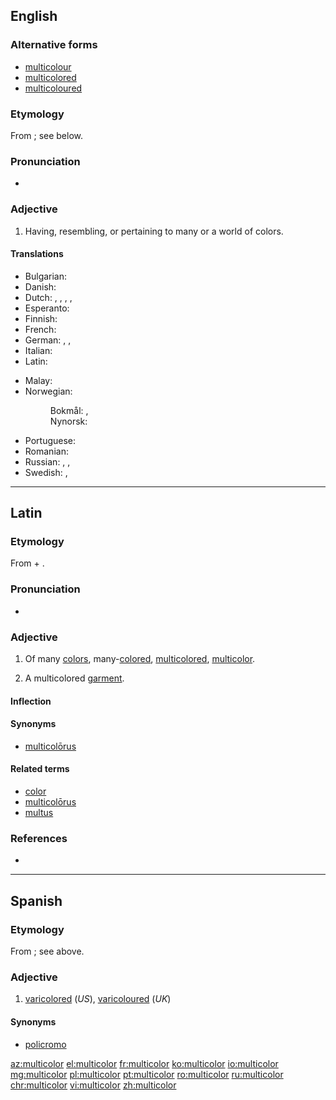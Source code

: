 ==English==

===Alternative forms===
* [[multicolour]] {{qualifier|Commonwealth}}
* [[multicolored]] {{qualifier|US}}
* [[multicoloured]] {{qualifier|Commonwealth}}

===Etymology===
From {{etyl|la|en}} {{term|multicolor|lang=la}}; see below.

===Pronunciation===
* {{IPA|/ˌmʌltɪˈkʌlə/|lang=en}}

===Adjective===
{{head|en|adjective}}

# {{context|chiefly|US|lang=en}} Having, resembling, or pertaining to many or a world of colors.

====Translations====
{{trans-top|having many colours}}
* Bulgarian: {{t+|bg|многоцветен|m}}
* Danish: {{t|da|flerfarvet}}
* Dutch: {{t+|nl|bont}}, {{t+|nl|bonte}}, {{t|nl|veelkleurig}}, {{t|nl|veelkleurige}}, {{t|nl|meerkleurig}}
* Esperanto: {{t|eo|multkolora}}
* Finnish: {{t|fi|monivärinen}}
* French: {{t+|fr|multicolore}}
* German: {{t+|de|bunt}}, {{t+|de|vielfarbig}}, {{t+|de|mehrfarbig}}
* Italian: {{t+|it|multicolore}}
* Latin: {{t|la|multicolor}}
{{trans-mid}}
* Malay: {{t|ms|pancawarna}}
* Norwegian:
*: Bokmål: {{t|nb|flerfarget}}, {{t|nb|flerfarga}}
*: Nynorsk: {{t|nn|fleirfarga}}
* Portuguese: {{t|pt|multicor}}
* Romanian: {{t+|ro|multicolor}}
* Russian: {{t+|ru|многоцве́тный|sc=Cyrl}}, {{t+|ru|цветно́й|sc=Cyrl}}, {{t+|ru|многокра́сочный|sc=Cyrl}}
* Swedish: {{t+|sv|flerfärgad}}, {{t+|sv|mångfärgad}}
{{trans-bottom}}

----

==Latin==

===Etymology===
From {{term|multus||much, many|lang=la}} + {{term|color||color|lang=la}}.

===Pronunciation===
* {{a|Classical}} {{IPA|/mulˈti.co.lor/|lang=la}}

===Adjective===
{{la-adj-3rd-1E|multicolor|multicoloris|multicolōris}}

# Of many [[color]]s, many-[[colored]], [[multicolored]], [[#English|multicolor]].
# {{context|substantive|lang=la}} A multicolored [[garment]].

====Inflection====
{{la-decl-3rd-1E|multicolōr}}

====Synonyms====
* {{sense|multicolored}} [[multicolorus|multicolōrus]]

====Related terms====
* [[color#Latin|color]]
* [[multicolorus|multicolōrus]]
* [[multus]]

===References===
* {{R:L&S}}

----

==Spanish==

===Etymology===
From {{etyl|la|es}} {{term|multicolor|lang=la}}; see above.

===Adjective===
{{es-adj|pl=multicolores}}

# [[varicolored]] (''US''), [[varicoloured]] (''UK'')

====Synonyms====
* [[policromo]]

[[az:multicolor]]
[[el:multicolor]]
[[fr:multicolor]]
[[ko:multicolor]]
[[io:multicolor]]
[[mg:multicolor]]
[[pl:multicolor]]
[[pt:multicolor]]
[[ro:multicolor]]
[[ru:multicolor]]
[[chr:multicolor]]
[[vi:multicolor]]
[[zh:multicolor]]